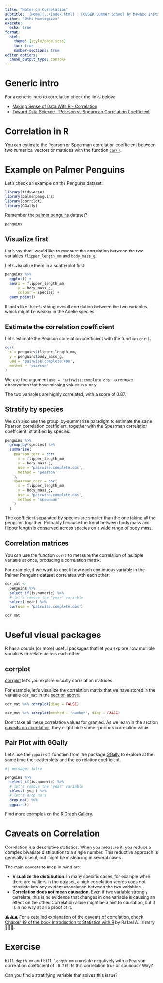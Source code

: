 ```yaml
---
title: "Notes on Correlation"
subtitle: '[Home](../index.html) | [CBSER Summer School by Mawazo Institute](https://www.summercompschool.mawazoinstitute.org/)'
author: "Otho Mantegazza"
execute: 
  echo: true
format:
  html:
    theme: [style/page.scss]
    toc: true
    number-sections: true
editor_options: 
  chunk_output_type: console
---
```


# Generic intro

For a generic intro to correlation check the links below:

- [Making Sense of Data With R - Correlation](https://bookdown.org/yshang/book/correlation.html)
- [Toward Data Science - Pearson vs Spearman Correlation Coefficient](https://towardsdatascience.com/clearly-explained-pearson-v-s-spearman-correlation-coefficient-ada2f473b8)

# Correlation in R

You can estimate the Pearson or Spearman correlation coefficient between two numerical vectors or matrices with the function [`cor()`](https://www.rdocumentation.org/packages/stats/versions/3.6.2/topics/cor).

# Example on  Palmer Penguins

Let's check an example on the Penguins dataset:

```r
library(tidyverse)
library(palmerpenguins)
library(corrplot)
library(GGally)
```

Remember the [palmer penguins](https://allisonhorst.github.io/palmerpenguins/) dataset?

```r
penguins
```

## Visualize first

Let's say that i would like to measure the correlation between the two variables `flipper_length_mm` and `body_mass_g`.

Let's visualize them in a scatterplot first:

```r
penguins %>% 
  ggplot() +
  aes(x = flipper_length_mm,
      y = body_mass_g,
      colour = species) +
  geom_point()
```

Il looks like there's strong overall correlation between the two variables, which might be weaker in the Adelie species.

## Estimate the correlation coefficient

Let's estimate the Pearson correlation coefficient with the function `cor()`.

```r
cor(
  x = penguins$flipper_length_mm,
  y = penguins$body_mass_g,
  use = 'pairwise.complete.obs',
  method = 'pearson'
)
```

We use the argument `use = 'pairwise.complete.obs'` to remove observation that have missing values in x or y.

The two variables are highly correlated, with a score of 0.87.

## Stratify by species

We can also use the group_by-summarize paradigm to estimate the same Pearson correlation coefficient, together with the Spearman correlation coefficient, stratified by species.

```r
penguins %>% 
  group_by(species) %>% 
  summarise(
    pearson_corr = cor(
      x = flipper_length_mm,
      y = body_mass_g,
      use = 'pairwise.complete.obs',
      method = 'pearson'
    ),
    spearman_corr = cor(
      x = flipper_length_mm,
      y = body_mass_g,
      use = 'pairwise.complete.obs',
      method = 'spearman'
    )
  )
```

The coefficient separated by species are smaller than the one taking all the penguins together. Probably because the trend between body mass and flipper length is conserved across species on a wide range of body mass.

## Correlation matrices

You can use the function `cor()` to measure the correlation of multiple variable at once, producing a correlation matrix.

For example, if we want to check how each continuous variable in the Palmer Penguins dataset correlates with each other:

```r
cor_mat <- 
  penguins %>%
  select_if(is.numeric) %>% 
  # let's remove the 'year' variable
  select(-year) %>% 
  cor(use = 'pairwise.complete.obs')

cor_mat
```


# Useful visual packages

R has a couple (or more) useful packages that let you explore how multiple variables correlate across each other.

## corrplot

[corrplot](https://cran.r-project.org/web/packages/corrplot/vignettes/corrplot-intro.html) let's you explore visually correlation matrices.

For example, let's visualize the correlation matrix that we have stored in the variable `cor_mat` in the [section above](#correlation-matrices).

```r
cor_mat %>% corrplot(diag = FALSE)
```

```r
cor_mat %>% corrplot(method = 'number', diag = FALSE)
```

Don't take all these correlation values for granted. As we learn in the section [caveats on correlation](#caveats-on-correlation), they might hide some spurious correlation value.

## Pair Plot with GGally

Let's use the `ggpairs()` function from the package [GGally](https://ggobi.github.io/ggally/reference/ggpairs.html) to explore at the same time the scatterplots and the correlation coefficient.

```r
#| message: false

penguins %>%
  select_if(is.numeric) %>% 
  # let's remove the 'year' variable
  select(-year) %>% 
  # let's drop na's
  drop_na() %>% 
  ggpairs()
```

Find more examples on the [R Graph Gallery](https://r-graph-gallery.com/199-correlation-matrix-with-ggally.html).

# Caveats on Correlation

Correlation is a descriptive statistics. When you measure it, you reduce a complex bivariate distribution to a single number. This reductive approach is generally useful, but might be misleading in several cases .

The main caveats to keep in mind are:

- **Visualize the distribution**. In many specific cases, for example when there are outliers in the dataset, a high correlation scores does not translate into any evident association between the two variables.
- **Correlation does not mean causation**. Even if two variable strongly correlate, this is no evidence that changes in one variable is causing an effect on the other. Correlation alone might be a hint to causation, but it is in no way at all a proof of it.

⚠️⚠️⚠️ For a detailed explanation of the caveats of correlation, check [Chapter 19 of the book Introduction to Statistics with R](http://rafalab.dfci.harvard.edu/dsbook/association-is-not-causation.html) by Rafael A. Irizarry 🙏🙏🙏.

# Exercise

`bill_depth_mm` and `bill_length_mm` correlate negatively with a Pearson correlation coefficient of `-0.235`. Is this correlation true or spurious? Why?

Can you find a stratifying variable that solves this issue?